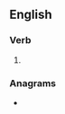 ==English==

===Verb===
{{head|en|verb form}}

# {{present participle of|acerbate|lang=en|nocat=1}}

===Anagrams===
* {{anagrams|en|a=aabceginrt|abreacting}}
